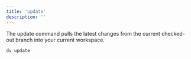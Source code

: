 ```yaml
---
title: 'update'
description: ''
---
```


The update command pulls the latest changes from the current checked-out branch into your current workspace.

```bash
dv update
```